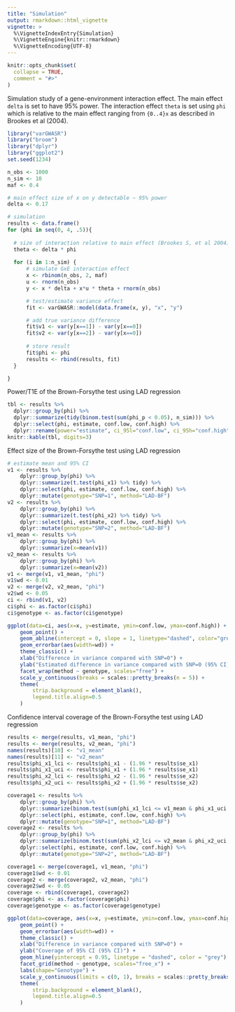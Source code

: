 ```yaml
---
title: "Simulation"
output: rmarkdown::html_vignette
vignette: >
  %\VignetteIndexEntry{Simulation}
  %\VignetteEngine{knitr::rmarkdown}
  %\VignetteEncoding{UTF-8}
---
```


```r
knitr::opts_chunk$set(
  collapse = TRUE,
  comment = "#>"
)
```

Simulation study of a gene-environment interaction effect. The main effect ```delta``` is set to have 95% power. The interaction effect ```theta``` is set using ```phi``` which is relative to the main effect ranging from ```{0..4}x``` as described in Brookes et al (2004).

```r
library("varGWASR")
library("broom")
library("dplyr")
library("ggplot2")
set.seed(1234)

n_obs <- 1000
n_sim <- 10
maf <- 0.4

# main effect size of x on y detectable ~ 95% power
delta <- 0.17

# simulation
results <- data.frame()
for (phi in seq(0, 4, .5)){
  
  # size of interaction relative to main effect (Brookes S, et al 2004)
  theta <- delta * phi
  
  for (i in 1:n_sim) {
      # simulate GxE interaction effect
      x <- rbinom(n_obs, 2, maf)
      u <- rnorm(n_obs)
      y <- x * delta + x*u * theta + rnorm(n_obs)

      # test/estimate variance effect
      fit <- varGWASR::model(data.frame(x, y), "x", "y")

      # add true variance difference
      fit$v1 <- var(y[x==1]) - var(y[x==0])
      fit$v2 <- var(y[x==2]) - var(y[x==0])
    
      # store result
      fit$phi <- phi
      results <- rbind(results, fit)
  }

}
```

Power/T1E of the Brown-Forsythe test using LAD regression

```r
tbl <- results %>% 
  dplyr::group_by(phi) %>%
  dplyr::summarize(tidy(binom.test(sum(phi_p < 0.05), n_sim))) %>%
  dplyr::select(phi, estimate, conf.low, conf.high) %>%
  dplyr::rename(power="estimate", ci_95l="conf.low", ci_95h="conf.high")
knitr::kable(tbl, digits=3)
```

Effect size of the Brown-Forsythe test using LAD regression

```r
# estimate mean and 95% CI
v1 <- results %>%
    dplyr::group_by(phi) %>%
    dplyr::summarize(t.test(phi_x1) %>% tidy) %>%
    dplyr::select(phi, estimate, conf.low, conf.high) %>%
    dplyr::mutate(genotype="SNP=1", method="LAD-BF")
v2 <- results %>%
    dplyr::group_by(phi) %>%
    dplyr::summarize(t.test(phi_x2) %>% tidy) %>%
    dplyr::select(phi, estimate, conf.low, conf.high) %>%
    dplyr::mutate(genotype="SNP=2", method="LAD-BF")
v1_mean <- results %>%
    dplyr::group_by(phi) %>%
    dplyr::summarize(x=mean(v1))
v2_mean <- results %>%
    dplyr::group_by(phi) %>%
    dplyr::summarize(x=mean(v2))
v1 <- merge(v1, v1_mean, "phi")
v1$wd <- 0.01
v2 <- merge(v2, v2_mean, "phi")
v2$wd <- 0.05
ci <- rbind(v1, v2)
ci$phi <- as.factor(ci$phi)
ci$genotype <- as.factor(ci$genotype)
```

```r
ggplot(data=ci, aes(x=x, y=estimate, ymin=conf.low, ymax=conf.high)) +
    geom_point() + 
    geom_abline(intercept = 0, slope = 1, linetype="dashed", color="grey") +
    geom_errorbar(aes(width=wd)) +
    theme_classic() +
    xlab("Difference in variance compared with SNP=0") +
    ylab("Estimated difference in variance compared with SNP=0 (95% CI)") +
    facet_wrap(method ~ genotype, scales="free") +
    scale_y_continuous(breaks = scales::pretty_breaks(n = 5)) +
    theme(
        strip.background = element_blank(),
        legend.title.align=0.5
    )
```

Confidence interval coverage of the Brown-Forsythe test using LAD regression

```r
results <- merge(results, v1_mean, "phi")
results <- merge(results, v2_mean, "phi")
names(results)[10] <- "v1_mean"
names(results)[11] <- "v2_mean"
results$phi_x1_lci <- results$phi_x1 - (1.96 * results$se_x1)
results$phi_x1_uci <- results$phi_x1 + (1.96 * results$se_x1)
results$phi_x2_lci <- results$phi_x2 - (1.96 * results$se_x2)
results$phi_x2_uci <- results$phi_x2 + (1.96 * results$se_x2)

coverage1 <- results %>% 
    dplyr::group_by(phi) %>%
    dplyr::summarize(binom.test(sum(phi_x1_lci <= v1_mean & phi_x1_uci >= v1_mean), n()) %>% tidy) %>%
    dplyr::select(phi, estimate, conf.low, conf.high) %>%
    dplyr::mutate(genotype="SNP=1", method="LAD-BF")
coverage2 <- results %>% 
    dplyr::group_by(phi) %>%
    dplyr::summarize(binom.test(sum(phi_x2_lci <= v2_mean & phi_x2_uci >= v2_mean), n()) %>% tidy) %>%
    dplyr::select(phi, estimate, conf.low, conf.high) %>%
    dplyr::mutate(genotype="SNP=2", method="LAD-BF")

coverage1 <- merge(coverage1, v1_mean, "phi")
coverage1$wd <- 0.01
coverage2 <- merge(coverage2, v2_mean, "phi")
coverage2$wd <- 0.05
coverage <- rbind(coverage1, coverage2)
coverage$phi <- as.factor(coverage$phi)
coverage$genotype <- as.factor(coverage$genotype)
```

```r
ggplot(data=coverage, aes(x=x, y=estimate, ymin=conf.low, ymax=conf.high)) +
    geom_point() + 
    geom_errorbar(aes(width=wd)) +
    theme_classic() +
    xlab("Difference in variance compared with SNP=0") +
    ylab("Coverage of 95% CI (95% CI)") +
    geom_hline(yintercept = 0.95, linetype = "dashed", color = "grey") +
    facet_grid(method ~ genotype, scales="free_x") +
    labs(shape="Genotype") +
    scale_y_continuous(limits = c(0, 1), breaks = scales::pretty_breaks(n = 5)) +
    theme(
        strip.background = element_blank(),
        legend.title.align=0.5
    )
```